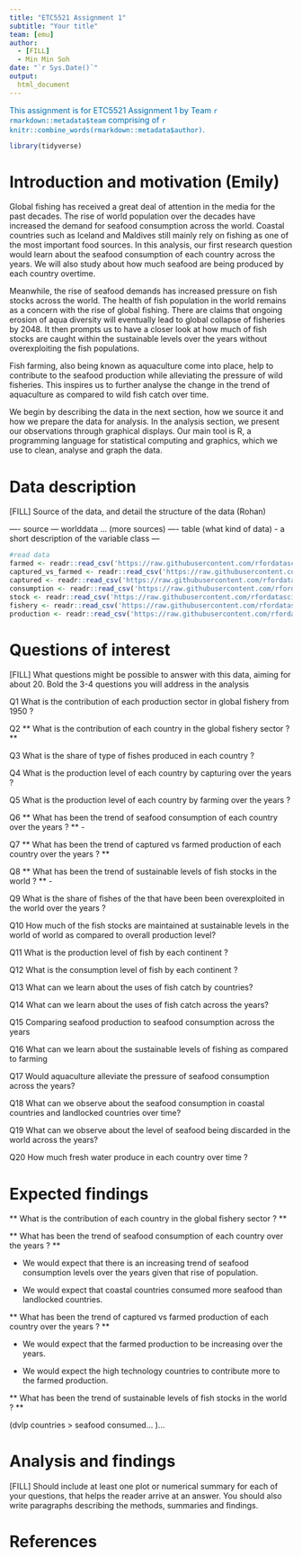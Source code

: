 ```yaml
---
title: "ETC5521 Assignment 1"
subtitle: "Your title"
team: [emu]
author:
  - [FILL]
  - Min Min Soh
date: "`r Sys.Date()`"
output: 
  html_document
---
```


[This assignment is for ETC5521 Assignment 1 by Team `r rmarkdown::metadata$team` comprising of `r knitr::combine_words(rmarkdown::metadata$author)`.]{style="color:#006DAE;"}

```r
library(tidyverse)
```

# Introduction and motivation (Emily)

Global fishing has received a great deal of attention in the media for the past decades. The rise of world population over the decades have increased the demand for seafood consumption across the world. Coastal countries such as Iceland and Maldives still mainly rely on fishing as one of the most important food sources.  In this analysis, our first research question would learn about the seafood consumption of each country across the years. We will also study about how much seafood are being produced by each country overtime.  

Meanwhile, the rise of seafood demands has increased pressure on fish stocks across the world. The health of fish population in the world remains as a concern with the rise of global fishing. There are claims that ongoing erosion of aqua diversity will eventually lead to global collapse of fisheries by 2048. It then prompts us to have a closer look at how much of fish stocks are caught within the sustainable levels over the years without overexploiting the fish populations.

Fish farming, also being known as aquaculture come into place, help to contribute to the seafood production  while alleviating the pressure of wild fisheries. This inspires us to further analyse the change in the trend of aquaculture as compared to wild fish catch over time. 

We begin by describing the data in the next section, how we source it and how we prepare the data for analysis. In the analysis section, we present our observations through graphical displays. Our main tool is R, a programming language for statistical computing and graphics, which we use to clean, analyse and graph the data.  


# Data description 

[FILL] Source of the data, and detail the structure of the data (Rohan)

---- source --- worlddata ... (more sources)
---- table (what kind of data) - a short description of the variable class 
--- 

```r
#read data
farmed <- readr::read_csv('https://raw.githubusercontent.com/rfordatascience/tidytuesday/master/data/2021/2021-10-12/aquaculture-farmed-fish-production.csv')
captured_vs_farmed <- readr::read_csv('https://raw.githubusercontent.com/rfordatascience/tidytuesday/master/data/2021/2021-10-12/capture-fisheries-vs-aquaculture.csv')
captured <- readr::read_csv('https://raw.githubusercontent.com/rfordatascience/tidytuesday/master/data/2021/2021-10-12/capture-fishery-production.csv')
consumption <- readr::read_csv('https://raw.githubusercontent.com/rfordatascience/tidytuesday/master/data/2021/2021-10-12/fish-and-seafood-consumption-per-capita.csv')
stock <- readr::read_csv('https://raw.githubusercontent.com/rfordatascience/tidytuesday/master/data/2021/2021-10-12/fish-stocks-within-sustainable-levels.csv')
fishery <- readr::read_csv('https://raw.githubusercontent.com/rfordatascience/tidytuesday/master/data/2021/2021-10-12/global-fishery-catch-by-sector.csv')
production <- readr::read_csv('https://raw.githubusercontent.com/rfordatascience/tidytuesday/master/data/2021/2021-10-12/seafood-and-fish-production-thousand-tonnes.csv')

```

# Questions of interest

[FILL] What questions might be possible to answer with this data, aiming for about 20. Bold the 3-4 questions you will address in the analysis

Q1 What is the contribution of each production sector in global fishery from 1950 ? 

Q2 ** What is the contribution of each country in the global fishery sector ? ** 

Q3 What is the share of type of fishes produced in each country ? 

Q4 What is the production level of each country by capturing over the years ?

Q5 What is the production level of each country by farming over the years  ?

Q6 ** What has been the trend of seafood consumption of each country over the years ? ** - 

Q7 ** What has been the trend of captured vs farmed production of each country over the years ? **   

Q8 ** What has been the trend of sustainable levels of fish stocks in the world ? ** -   

Q9 What is the share of fishes of the that have been been overexploited in the world over the years ? 

Q10 How much of the fish stocks are maintained at sustainable levels in the world of world as compared to overall production level? 

Q11 What is the production level of fish by each continent ?

Q12 What is the consumption level of fish by each continent ?

Q13 What can we learn about the uses of fish catch by countries? 

Q14 What can we learn about the uses of fish catch across the years? 

Q15  Comparing seafood production to seafood consumption across the years 

Q16 What can we learn about the sustainable levels of fishing as compared to farming 

Q17 Would aquaculture alleviate the pressure of seafood consumption across the years? 

Q18 What can we observe about the seafood consumption in coastal countries and landlocked countries over time? 

Q19 What can we observe about the level of seafood being discarded in the world across the years?

Q20 How much fresh water produce in each country over time ? 

# Expected findings 

** What is the contribution of each country in the global fishery sector ? ** 

** What has been the trend of seafood consumption of each country over the years ? ** 

- We would expect that there is an increasing trend of seafood consumption levels over the years given that rise of population. 

- We would expect that coastal countries consumed more seafood than landlocked countries. 

** What has been the trend of captured vs farmed production of each country over the years ? **  

- We would expect that the farmed production to be increasing over the years. 

- We would expect the high technology countries to contribute more to the farmed production. 

** What has been the trend of sustainable levels of fish stocks in the world ? ** 


(dvlp countries > seafood consumed... )... 

# Analysis and findings

[FILL] Should include at least one plot or numerical summary for each of your questions, that helps the reader arrive at an answer. You should also write paragraphs describing the methods, summaries and findings. 

# References
